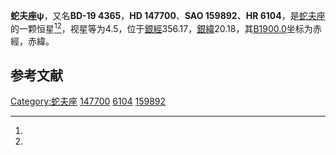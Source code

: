 {{Starbox begin
| name = 蛇夫座ψ
}}
{{Starbox observe
| epoch = [[J2000.0|J2000.0]]
| constell = [[蛇夫座|蛇夫座]]<ref name=SIMBAD>{{cite web
 | url=http://simbad.u-strasbg.fr/simbad/sim-id?Ident=HR+6104
 | title=Pulsating variable Star
 | publisher=Centre de Données astronomiques de Strasbourg
 | work=SIMBAD
 | accessdate=2012-07-13
 | archive-date=2019-08-24
 | archive-url=https://web.archive.org/web/20190824193113/http://simbad.u-strasbg.fr/simbad/sim-id?Ident=HR+6104
 | dead-url=no
 }}</ref><ref name=DATA>{{cite web
 | url=http://vizier.u-strasbg.fr/viz-bin/VizieR-5?-out.add=.&-source=5050&-corr=PK=HR&-out.max=9999&HR=6104
 | title=VizieR Detailed Page
 | accessdate=2012-07-13
 | archive-date=2016-03-05
 | archive-url=https://web.archive.org/web/20160305090658/http://vizier.u-strasbg.fr/viz-bin/VizieR-5?-out.add=.&-source=5050&-corr=PK=HR&-out.max=9999&HR=6104
 | dead-url=no
 }}</ref>
| 星官 = 
| ra = {{RA|16|24|6.2}}<ref name=SIMBAD /><ref name=DATA />
| dec = {{DEC|-20|2|15}}<ref name=SIMBAD /><ref name=DATA />
| appmag_v = 4.5<ref name=SIMBAD /><ref name=DATA />
}}
{{Starbox character
| class = K0II-III<ref name=SIMBAD /><ref name=DATA />
| b-v = 1.01<ref name=SIMBAD /><ref name=DATA />
| u-b = 0.82<ref name=SIMBAD /><ref name=DATA />
| r-i = 0.5<ref name=SIMBAD /><ref name=DATA />
| variable = 
}}
{{Starbox astrometry
| radial_v = 0.82
| prop_mo_ra = 0
| parallax = -0.002
| p_error = 
}}
{{Starbox catalog
| names =BD-19 4365，[[SAO星表|SAO]] 159892，[[HD星表|HD]] 147700，[[HR星表|HR]] 6104}}
{{Starbox reference |Simbad=HR+6104}}
{{Starbox end}}

'''蛇夫座ψ'''，又名'''BD-19 4365'''，'''HD 147700'''、'''SAO 159892'''、'''HR 6104'''，是[[蛇夫座|蛇夫座]]的一颗恒星<ref name=SIMBAD /><ref name=DATA />，视星等为4.5，位于[[銀道座標系|銀經]]356.17，[[銀道座標系|銀緯]]20.18，其[[B1900.0|B1900.0]]坐标为赤經{{RA|16|18|15}}，赤緯{{DEC|-19|20.18|12}}。

== 参考文献 ==
{{reflist}}

{{star-stub}}

{{蛇夫座恒星}}
{{星官|东咸|4|2}}
[[Category:蛇夫座|Category:蛇夫座]]
[[Category:HD和HDE天體|147700]]
[[Category:HR天體|6104]]
[[Category:SAO天體|159892]]
